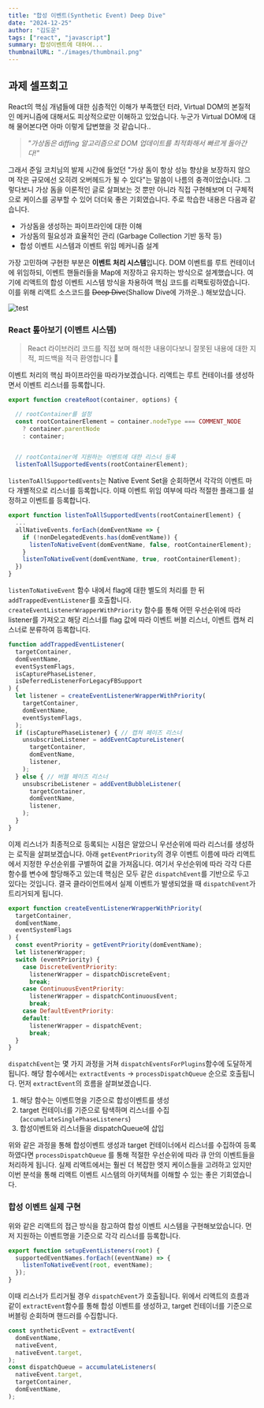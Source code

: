 ```yaml
---
title: "합성 이벤트(Synthetic Event) Deep Dive"
date: "2024-12-25"
author: "김도운"
tags: ["react", "javascript"]
summary: 합성이벤트에 대하여...
thumbnailURL: "./images/thumbnail.png"
---
```


## 과제 셀프회고
React의 핵심 개념들에 대한 심층적인 이해가 부족했던 터라, Virtual DOM의 본질적인 메커니즘에 대해서도 피상적으로만 이해하고 있었습니다.
누군가 Virtual DOM에 대해 물어본다면 아마 이렇게 답변했을 것 같습니다..
> *"가상돔은 diffing 알고리즘으로 DOM 업데이트를 최적화해서 빠르게 돌아간다!"*

그래서 준일 코치님의 발제 시간에 들었던 "가상 돔이 항상 성능 향상을 보장하지 않으며
작은 규모에선 오히려 오버헤드가 될 수 있다"는 말씀이 나름의 충격이었습니다. 그렇다보니 가상 돔을 이론적인 글로 살펴보는
것 뿐만 아니라 직접 구현해보며 더 구체적으로 케이스를 공부할 수 있어 더더욱 좋은 기회였습니다. 주로 학습한 내용은
다음과 같습니다.

- 가상돔을 생성하는 파이프라인에 대한 이해
- 가상돔의 필요성과 효율적인 관리 (Garbage Collection 기반 동작 등)
- 합성 이벤트 시스템과 이벤트 위임 메커니즘 설계

가장 고민하며 구현한 부분은 **이벤트 처리 시스템**입니다. DOM 이벤트를 루트 컨테이너에 위임하되, 이벤트 핸들러들을 Map에 저장하고
유지하는 방식으로 설계했습니다. 여기에 리액트의 합성 이벤트 시스템 방식을 차용하여 핵심 코드를 리팩토링하였습니다. 이를 위해 리액트 소스코드를 ~~Deep Dive~~(Shallow Dive에 가까운..) 해보았습니다.

<Image
    src="./images/test.png"
    alt="test"
/>

### React 톺아보기 (이벤트 시스템)
> React 라이브러리 코드를 직접 보며 해석한 내용이다보니 잘못된 내용에 대한 지적, 피드백을 적극 환영합니다 🙌

이벤트 처리의 핵심 파이프라인을 따라가보겠습니다. 리액트는 루트 컨테이너를 생성하면서 이벤트 리스너를 등록합니다.
```js
export function createRoot(container, options) {

  // rootContainer를 설정
  const rootContainerElement = container.nodeType === COMMENT_NODE
    ? container.parentNode
    : container;


  // rootContainer에 지원하는 이벤트에 대한 리스너 등록
  listenToAllSupportedEvents(rootContainerElement);
```
`listenToAllSupportedEvents`는 Native Event Set을 순회하면서 각각의 이벤트 마다
개별적으로 리스너를 등록합니다. 이때 이벤트 위임 여부에 따라 적절한 플래그를 설정하고 이벤트를 등록합니다.
```javascript
export function listenToAllSupportedEvents(rootContainerElement) {
  ...
  allNativeEvents.forEach(domEventName => {
    if (!nonDelegatedEvents.has(domEventName)) {
      listenToNativeEvent(domEventName, false, rootContainerElement);
    }
    listenToNativeEvent(domEventName, true, rootContainerElement);
  })
}
```
`listenToNativeEvent` 함수 내에서 flag에 대한 별도의 처리를 한 뒤 `addTrappedEventListener`를 호출합니다. `createEventListenerWrapperWithPriority`
함수를 통해 어떤 우선순위에 따라 listener를 가져오고 해당 리스너를 flag 값에 따라 이벤트 버블 리스너, 이벤트 캡쳐 리스너로 분류하여 등록합니다.

```js
function addTrappedEventListener(
  targetContainer,
  domEventName,
  eventSystemFlags,
  isCapturePhaseListener,
  isDeferredListenerForLegacyFBSupport
) {
  let listener = createEventListenerWrapperWithPriority(
    targetContainer,
    domEventName,
    eventSystemFlags,
  );
  if (isCapturePhaseListener) { // 캡쳐 페이즈 리스너
    unsubscribeListener = addEventCaptureListener(
      targetContainer,
      domEventName,
      listener,
    );
  } else { // 버블 페이즈 리스너
    unsubscribeListener = addEventBubbleListener(
      targetContainer,
      domEventName,
      listener,
    );
  }
}
```
이제 리스너가 최종적으로 등록되는 시점은 알았으니 우선순위에 따라 리스너를 생성하는 로직을 살펴보겠습니다. 아래 `getEventPriority`의 경우 이벤트 이름에 따라
리액트에서 지정한 우선순위를 구별하여 값을 가져옵니다. 여기서 우선순위에 따라 각각 다른 함수를 변수에 할당해주고 있는데 핵심은 모두 같은 `dispatchEvent`를 기반으로
두고 있다는 것입니다. 결국 클라이언트에서 실제 이벤트가 발생되었을 때 `dispatchEvent`가 트리거되게 됩니다.
```js
export function createEventListenerWrapperWithPriority(
  targetContainer,
  domEventName,
  eventSystemFlags
) {
  const eventPriority = getEventPriority(domEventName);
  let listenerWrapper;
  switch (eventPriority) {
    case DiscreteEventPriority:
      listenerWrapper = dispatchDiscreteEvent;
      break;
    case ContinuousEventPriority:
      listenerWrapper = dispatchContinuousEvent;
      break;
    case DefaultEventPriority:
    default:
      listenerWrapper = dispatchEvent;
      break;
  }
}
```
`dispatchEvent`는 몇 가지 과정을 거쳐 `dispatchEventsForPlugins`함수에 도달하게 됩니다.
해당 함수에서는 `extractEvents` -> `processDispatchQueue` 순으로 호출됩니다.
먼저 `extractEvent`의 흐름을 살펴보겠습니다.
1. 해당 함수는 이벤트명을 기준으로 합성이벤트를 생성
2. target 컨테이너를 기준으로 탐색하며 리스너를 수집 (`accumulateSinglePhaseListeners`)
3. 합성이벤트와 리스너들을 dispatchQueue에 삽입

위와 같은 과정을 통해 합성이벤트 생성과 target 컨테이너에서 리스너를 수집하여 등록하였다면 `processDispatchQueue`
를 통해 적절한 우선순위에 따라 큐 안의 이벤트들을 처리하게 됩니다.
실제 리액트에서는 훨씬 더 복잡한 엣지 케이스들을 고려하고 있지만 이번 분석을 통해 리액트 이벤트 시스템의 아키텍쳐를 이해할 수 있는 좋은 기회였습니다.

### 합성 이벤트 실제 구현
위와 같은 리액트의 접근 방식을 참고하여 합성 이벤트 시스템을 구현해보았습니다. 먼저 지원하는 이벤트명을 기준으로 각각 리스너를 등록합니다.
```js
export function setupEventListeners(root) {
  supportedEventNames.forEach((eventName) => {
    listenToNativeEvent(root, eventName);
  });
}
```
이때 리스너가 트리거될 경우 `dispatchEvent`가 호출됩니다. 위에서 리액트의 흐름과 같이 `extractEvent`함수를 통해
합성 이벤트를 생성하고, target 컨테이너를 기준으로 버블링 순회하며 핸드러를 수집합니다.
```js
const syntheticEvent = extractEvent(
  domEventName,
  nativeEvent,
  nativeEvent.target,
);
const dispatchQueue = accumulateListeners(
  nativeEvent.target,
  targetContainer,
  domEventName,
);
```
